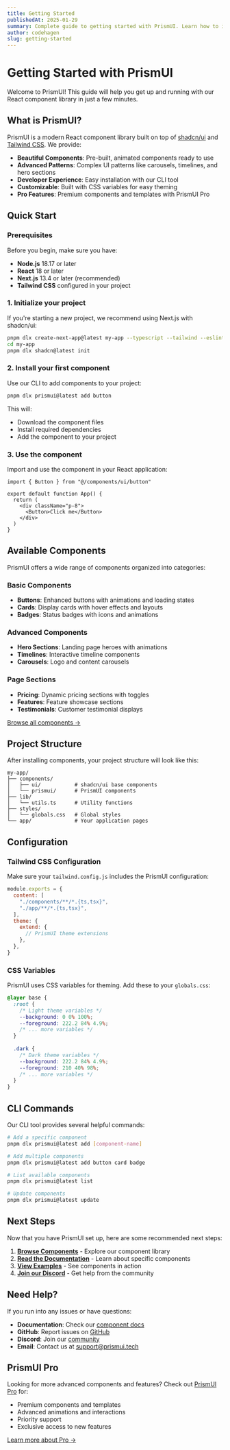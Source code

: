 ```yaml
---
title: Getting Started
publishedAt: 2025-01-29
summary: Complete guide to getting started with PrismUI. Learn how to install, configure, and use our React component library in your projects with step-by-step instructions.
author: codehagen
slug: getting-started
---
```


# Getting Started with PrismUI

Welcome to PrismUI! This guide will help you get up and running with our React component library in just a few minutes.

## What is PrismUI?

PrismUI is a modern React component library built on top of [shadcn/ui](https://ui.shadcn.com) and [Tailwind CSS](https://tailwindcss.com). We provide:

- **Beautiful Components**: Pre-built, animated components ready to use
- **Advanced Patterns**: Complex UI patterns like carousels, timelines, and hero sections  
- **Developer Experience**: Easy installation with our CLI tool
- **Customizable**: Built with CSS variables for easy theming
- **Pro Features**: Premium components and templates with PrismUI Pro

## Quick Start

### Prerequisites

Before you begin, make sure you have:

- **Node.js** 18.17 or later
- **React** 18 or later
- **Next.js** 13.4 or later (recommended)
- **Tailwind CSS** configured in your project

### 1. Initialize your project

If you're starting a new project, we recommend using Next.js with shadcn/ui:

```bash
pnpm dlx create-next-app@latest my-app --typescript --tailwind --eslint
cd my-app
pnpm dlx shadcn@latest init
```

### 2. Install your first component

Use our CLI to add components to your project:

```bash
pnpm dlx prismui@latest add button
```

This will:
- Download the component files
- Install required dependencies
- Add the component to your project

### 3. Use the component

Import and use the component in your React application:

```tsx
import { Button } from "@/components/ui/button"

export default function App() {
  return (
    <div className="p-8">
      <Button>Click me</Button>
    </div>
  )
}
```

## Available Components

PrismUI offers a wide range of components organized into categories:

### Basic Components
- **Buttons**: Enhanced buttons with animations and loading states
- **Cards**: Display cards with hover effects and layouts
- **Badges**: Status badges with icons and animations

### Advanced Components  
- **Hero Sections**: Landing page heroes with animations
- **Timelines**: Interactive timeline components
- **Carousels**: Logo and content carousels

### Page Sections
- **Pricing**: Dynamic pricing sections with toggles
- **Features**: Feature showcase sections
- **Testimonials**: Customer testimonial displays

[Browse all components →](/components)

## Project Structure

After installing components, your project structure will look like this:

```
my-app/
├── components/
│   ├── ui/           # shadcn/ui base components
│   └── prismui/      # PrismUI components
├── lib/
│   └── utils.ts      # Utility functions
├── styles/
│   └── globals.css   # Global styles
└── app/              # Your application pages
```

## Configuration

### Tailwind CSS Configuration

Make sure your `tailwind.config.js` includes the PrismUI configuration:

```js
module.exports = {
  content: [
    "./components/**/*.{ts,tsx}",
    "./app/**/*.{ts,tsx}",
  ],
  theme: {
    extend: {
      // PrismUI theme extensions
    },
  },
}
```

### CSS Variables

PrismUI uses CSS variables for theming. Add these to your `globals.css`:

```css
@layer base {
  :root {
    /* Light theme variables */
    --background: 0 0% 100%;
    --foreground: 222.2 84% 4.9%;
    /* ... more variables */
  }
  
  .dark {
    /* Dark theme variables */
    --background: 222.2 84% 4.9%;
    --foreground: 210 40% 98%;
    /* ... more variables */
  }
}
```

## CLI Commands

Our CLI tool provides several helpful commands:

```bash
# Add a specific component
pnpm dlx prismui@latest add [component-name]

# Add multiple components
pnpm dlx prismui@latest add button card badge

# List available components
pnpm dlx prismui@latest list

# Update components
pnpm dlx prismui@latest update
```

## Next Steps

Now that you have PrismUI set up, here are some recommended next steps:

1. **[Browse Components](/components)** - Explore our component library
2. **[Read the Documentation](/docs)** - Learn about specific components
3. **[View Examples](https://github.com/Codehagen/Prismui/tree/main/examples)** - See components in action
4. **[Join our Discord](https://discord.gg/SAy7T2zy)** - Get help from the community

## Need Help?

If you run into any issues or have questions:

- **Documentation**: Check our [component docs](/docs)
- **GitHub**: Report issues on [GitHub](https://github.com/Codehagen/Prismui)
- **Discord**: Join our [community](https://discord.gg/SAy7T2zy)
- **Email**: Contact us at [support@prismui.tech](mailto:support@prismui.tech)

## PrismUI Pro

Looking for more advanced components and features? Check out [PrismUI Pro](/pro) for:

- Premium components and templates
- Advanced animations and interactions
- Priority support
- Exclusive access to new features

[Learn more about Pro →](/pro)
